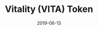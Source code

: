 ---
title: Vitality (VITA) Token
category: Project
tag: Community,Cryptocurrency,DApps
status: publish
date: 2019-06-13
slug: The first XRC20 token launched on the IoTeX Network for community rewards and on-chain incentives.
website: https://iotex.io/vita
twitter: https://twitter.com/vitatoken
logo: /img/Vitality (VITA) Token.png
featured_img: https://wp.gcap1.iotex.io/wp-content/uploads/2020/09/vita-header.png
telegram:
---